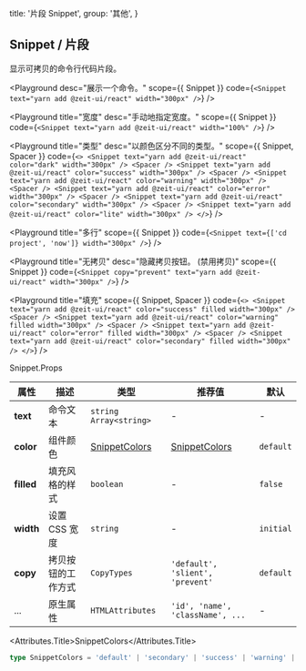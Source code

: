 
  title: '片段 Snippet',
  group: '其他',
}

## Snippet / 片段

显示可拷贝的命令行代码片段。

<Playground
  desc="展示一个命令。"
  scope={{ Snippet }}
  code={`
<Snippet text="yarn add @zeit-ui/react" width="300px" />
`}
/>

<Playground
  title="宽度"
  desc="手动地指定宽度。"
  scope={{ Snippet }}
  code={`
<Snippet text="yarn add @zeit-ui/react" width="100%" />
`}
/>

<Playground
  title="类型"
  desc="以颜色区分不同的类型。"
  scope={{ Snippet, Spacer }}
  code={`
<>
  <Snippet text="yarn add @zeit-ui/react" color="dark" width="300px" />
  <Spacer />
  <Snippet text="yarn add @zeit-ui/react" color="success" width="300px" />
  <Spacer />
  <Snippet text="yarn add @zeit-ui/react" color="warning" width="300px" />
  <Spacer />
  <Snippet text="yarn add @zeit-ui/react" color="error" width="300px" />
  <Spacer />
  <Snippet text="yarn add @zeit-ui/react" color="secondary" width="300px" />
  <Spacer />
  <Snippet text="yarn add @zeit-ui/react" color="lite" width="300px" />
</>
`}
/>

<Playground
  title="多行"
  scope={{ Snippet }}
  code={`
<Snippet text={['cd project', 'now']} width="300px" />
`}
/>

<Playground
  title="无拷贝"
  desc="隐藏拷贝按钮。 (禁用拷贝)"
  scope={{ Snippet }}
  code={`
<Snippet copy="prevent" text="yarn add @zeit-ui/react" width="300px" />
`}
/>

<Playground
  title="填充"
  scope={{ Snippet, Spacer }}
  code={`
<>
  <Snippet text="yarn add @zeit-ui/react" color="success" filled width="300px" />
  <Spacer />
  <Snippet text="yarn add @zeit-ui/react" color="warning" filled width="300px" />
  <Spacer />
  <Snippet text="yarn add @zeit-ui/react" color="error" filled width="300px" />
  <Spacer />
  <Snippet text="yarn add @zeit-ui/react" color="secondary" filled width="300px" />
</>
`}
/>

<Attributes edit="/pages/zh-cn/components/snippet.mdx">
<Attributes.Title>Snippet.Props</Attributes.Title>

| 属性       | 描述               | 类型                            | 推荐值                           | 默认      |
| ---------- | ------------------ | ------------------------------- | -------------------------------- | --------- |
| **text**   | 命令文本           | `string` `Array<string>`        | -                                | -         |
| **color**  | 组件颜色           | [SnippetColors](#snippetcolors) | [SnippetColors](#snippetcolors)  | `default` |
| **filled** | 填充风格的样式     | `boolean`                       | -                                | `false`   |
| **width**  | 设置 CSS 宽度      | `string`                        | -                                | `initial` |
| **copy**   | 拷贝按钮的工作方式 | `CopyTypes`                     | `'default', 'slient', 'prevent'` | `default` |
| ...        | 原生属性           | `HTMLAttributes`                | `'id', 'name', 'className', ...` | -         |

<Attributes.Title>SnippetColors</Attributes.Title>

```ts
type SnippetColors = 'default' | 'secondary' | 'success' | 'warning' | 'error' | 'dark' | 'lite'
```

</Attributes>

